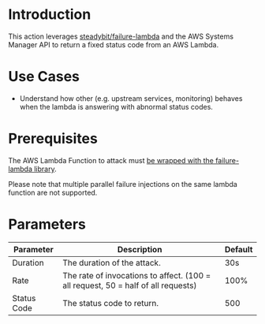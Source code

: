# Introduction

This action leverages [steadybit/failure-lambda](https://github.com/steadybit/failure-lambda) and the AWS Systems Manager API to return a fixed status code from an AWS Lambda.

# Use Cases

- Understand how other (e.g. upstream services, monitoring) behaves when the lambda is answering with abnormal status codes.

# Prerequisites

The AWS Lambda Function to attack must [be wrapped with the failure-lambda library](https://github.com/steadybit/failure-lambda#how-to-install-with-parameter-in-ssm-parameter-store).

Please note that multiple parallel failure injections on the same lambda function are not supported.

# Parameters

| Parameter   | Description                                                                       | Default |
| ----------- | --------------------------------------------------------------------------------- | ------- |
| Duration    | The duration of the attack.                                                       | 30s     |
| Rate        | The rate of invocations to affect. (100 = all request, 50 = half of all requests) | 100%    |
| Status Code | The status code to return.                                                        | 500     |
